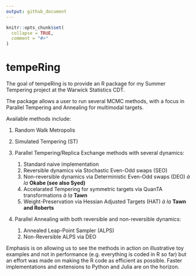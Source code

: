 ```yaml
---
output: github_document
---
```


<!-- README.md is generated from README.Rmd. Please edit that file -->

```r
knitr::opts_chunk$set(
  collapse = TRUE,
  comment = "#>"
)
```

# tempeRing

<!-- badges: start -->
<!-- badges: end -->

The goal of tempeRing is to provide an R package for my Summer Tempering project at the Warwick Statistics CDT. 

The package allows a user to run several MCMC methods, with a focus in Parallel Tempering and Annealing for multimodal targets. 

Available methods include: 

(@) Random Walk Metropolis
(@) Simulated Tempering (ST) 
(@) Parallel Tempering/Replica Exchange methods with several dynamics:

    1. Standard naive implementation
    2. Reversible dynamics via Stochastic Even-Odd swaps (SEO) 
    3. Non-reversible dynamics via Deterministic Even-Odd swaps (DEO) *à la* **Okabe (see also Syed)**
    4. Accelarated Tempering for symmetric targets via QuanTA transformations *à la* **Tawn**
    5. Weight-Preservation via Hessian Adjusted Targets (HAT) *à la* **Tawn and Roberts**

(@) Parallel Annealing with both reversible and non-reversible dynamics:

    1. Annealed Leap-Point Sampler (ALPS)
    2. Non-Reversible ALPS via DEO

Emphasis is on allowing us to see the methods in action on illustrative toy examples and not in performance (e.g. everything is coded in R so far) but an effort was made on making the R code as efficient as possible. Faster implementations and extensions to Python and Julia are on the horizon. 